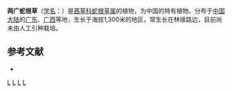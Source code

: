 {{Speciesbox
| genus = Ophiorrhiza
| species = liangkwangensis
| authority = H. S. Lo
}}

'''两广蛇根草'''（[[学名|学名]]：{{lang|la|''Ophiorrhiza liangkwangensis''}}）是[[茜草科|茜草科]][[蛇根草属|蛇根草属]]的植物，为中国的特有植物。分布于[[中国大陆|中国大陆]]的[[广东|广东]]、[[广西|广西]]等地，生长于海拔1,300米的地区，常生长在林缘路边，目前尚未由人工引种栽培。

== 参考文献 ==
<div class="references-small">
* {{cite web| url =http://www.bioinfo.cn/db05/KmzwSpecies.php?action=view&id=19854| title =两广蛇根草| work =《中国高等植物数据库全库》| publisher =中国科学院微生物研究所| author =昆明植物研究所| accessdate =2009-02-25| deadurl =yes| archiveurl =https://web.archive.org/web/20160305055804/http://www.bioinfo.cn/db05/KmzwSpecies.php?action=view&id=19854| archivedate =2016-03-05}}
</div>
{{Taxonbar|from=Q10871413}}

[[Category:蛇根草属|L]]
[[Category:中国特有植物|L]]
[[Category:广东植物|L]]
[[Category:广西植物|L]]